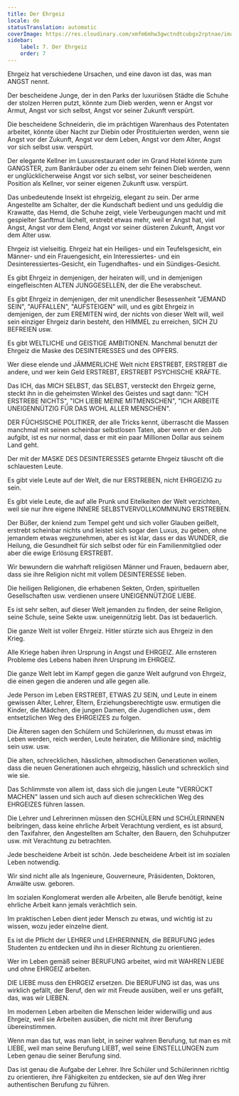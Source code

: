 ```yaml
---
title: Der Ehrgeiz
locale: de
statusTranslation: automatic
coverImage: https://res.cloudinary.com/xmfm6mhw3gwctndtcubgx2rptnae/image/upload/v1740337243/small_cover_educacion_fundamental_a051170f1c.webp
sidebar:
    label: 7. Der Ehrgeiz
    order: 7
---
```

Ehrgeiz hat verschiedene Ursachen, und eine davon ist das, was man ANGST nennt.

Der bescheidene Junge, der in den Parks der luxuriösen Städte die Schuhe der stolzen Herren putzt, könnte zum Dieb werden, wenn er Angst vor Armut, Angst vor sich selbst, Angst vor seiner Zukunft verspürt.

Die bescheidene Schneiderin, die im prächtigen Warenhaus des Potentaten arbeitet, könnte über Nacht zur Diebin oder Prostituierten werden, wenn sie Angst vor der Zukunft, Angst vor dem Leben, Angst vor dem Alter, Angst vor sich selbst usw. verspürt.

Der elegante Kellner im Luxusrestaurant oder im Grand Hotel könnte zum GANGSTER, zum Bankräuber oder zu einem sehr feinen Dieb werden, wenn er unglücklicherweise Angst vor sich selbst, vor seiner bescheidenen Position als Kellner, vor seiner eigenen Zukunft usw. verspürt.

Das unbedeutende Insekt ist ehrgeizig, elegant zu sein. Der arme Angestellte am Schalter, der die Kundschaft bedient und uns geduldig die Krawatte, das Hemd, die Schuhe zeigt, viele Verbeugungen macht und mit gespielter Sanftmut lächelt, erstrebt etwas mehr, weil er Angst hat, viel Angst, Angst vor dem Elend, Angst vor seiner düsteren Zukunft, Angst vor dem Alter usw.

Ehrgeiz ist vielseitig. Ehrgeiz hat ein Heiliges- und ein Teufelsgesicht, ein Männer- und ein Frauengesicht, ein Interessiertes- und ein Desinteressiertes-Gesicht, ein Tugendhaftes- und ein Sündiges-Gesicht.

Es gibt Ehrgeiz in demjenigen, der heiraten will, und in demjenigen eingefleischten ALTEN JUNGGESELLEN, der die Ehe verabscheut.

Es gibt Ehrgeiz in demjenigen, der mit unendlicher Besessenheit "JEMAND SEIN", "AUFFALLEN", "AUFSTEIGEN" will, und es gibt Ehrgeiz in demjenigen, der zum EREMITEN wird, der nichts von dieser Welt will, weil sein einziger Ehrgeiz darin besteht, den HIMMEL zu erreichen, SICH ZU BEFREIEN usw.

Es gibt WELTLICHE und GEISTIGE AMBITIONEN. Manchmal benutzt der Ehrgeiz die Maske des DESINTERESSES und des OPFERS.

Wer diese elende und JÄMMERLICHE Welt nicht ERSTREBT, ERSTREBT die andere, und wer kein Geld ERSTREBT, ERSTREBT PSYCHISCHE KRÄFTE.

Das ICH, das MICH SELBST, das SELBST, versteckt den Ehrgeiz gerne, steckt ihn in die geheimsten Winkel des Geistes und sagt dann: "ICH ERSTREBE NICHTS", "ICH LIEBE MEINE MITMENSCHEN", "ICH ARBEITE UNEIGENNÜTZIG FÜR DAS WOHL ALLER MENSCHEN".

DER FÜCHSISCHE POLITIKER, der alle Tricks kennt, überrascht die Massen manchmal mit seinen scheinbar selbstlosen Taten, aber wenn er den Job aufgibt, ist es nur normal, dass er mit ein paar Millionen Dollar aus seinem Land geht.

Der mit der MASKE DES DESINTERESSES getarnte Ehrgeiz täuscht oft die schlauesten Leute.

Es gibt viele Leute auf der Welt, die nur ERSTREBEN, nicht EHRGEIZIG zu sein.

Es gibt viele Leute, die auf alle Prunk und Eitelkeiten der Welt verzichten, weil sie nur ihre eigene INNERE SELBSTVERVOLLKOMMNUNG ERSTREBEN.

Der Büßer, der kniend zum Tempel geht und sich voller Glauben geißelt, erstrebt scheinbar nichts und leistet sich sogar den Luxus, zu geben, ohne jemandem etwas wegzunehmen, aber es ist klar, dass er das WUNDER, die Heilung, die Gesundheit für sich selbst oder für ein Familienmitglied oder aber die ewige Erlösung ERSTREBT.

Wir bewundern die wahrhaft religiösen Männer und Frauen, bedauern aber, dass sie ihre Religion nicht mit vollem DESINTERESSE lieben.

Die heiligen Religionen, die erhabenen Sekten, Orden, spirituellen Gesellschaften usw. verdienen unsere UNEIGENNÜTZIGE LIEBE.

Es ist sehr selten, auf dieser Welt jemanden zu finden, der seine Religion, seine Schule, seine Sekte usw. uneigennützig liebt. Das ist bedauerlich.

Die ganze Welt ist voller Ehrgeiz. Hitler stürzte sich aus Ehrgeiz in den Krieg.

Alle Kriege haben ihren Ursprung in Angst und EHRGEIZ. Alle ernsteren Probleme des Lebens haben ihren Ursprung im EHRGEIZ.

Die ganze Welt lebt im Kampf gegen die ganze Welt aufgrund von Ehrgeiz, die einen gegen die anderen und alle gegen alle.

Jede Person im Leben ERSTREBT, ETWAS ZU SEIN, und Leute in einem gewissen Alter, Lehrer, Eltern, Erziehungsberechtigte usw. ermutigen die Kinder, die Mädchen, die jungen Damen, die Jugendlichen usw., dem entsetzlichen Weg des EHRGEIZES zu folgen.

Die Älteren sagen den Schülern und Schülerinnen, du musst etwas im Leben werden, reich werden, Leute heiraten, die Millionäre sind, mächtig sein usw. usw.

Die alten, schrecklichen, hässlichen, altmodischen Generationen wollen, dass die neuen Generationen auch ehrgeizig, hässlich und schrecklich sind wie sie.

Das Schlimmste von allem ist, dass sich die jungen Leute "VERRÜCKT MACHEN" lassen und sich auch auf diesen schrecklichen Weg des EHRGEIZES führen lassen.

Die Lehrer und Lehrerinnen müssen den SCHÜLERN und SCHÜLERINNEN beibringen, dass keine ehrliche Arbeit Verachtung verdient, es ist absurd, den Taxifahrer, den Angestellten am Schalter, den Bauern, den Schuhputzer usw. mit Verachtung zu betrachten.

Jede bescheidene Arbeit ist schön. Jede bescheidene Arbeit ist im sozialen Leben notwendig.

Wir sind nicht alle als Ingenieure, Gouverneure, Präsidenten, Doktoren, Anwälte usw. geboren.

Im sozialen Konglomerat werden alle Arbeiten, alle Berufe benötigt, keine ehrliche Arbeit kann jemals verächtlich sein.

Im praktischen Leben dient jeder Mensch zu etwas, und wichtig ist zu wissen, wozu jeder einzelne dient.

Es ist die Pflicht der LEHRER und LEHRERINNEN, die BERUFUNG jedes Studenten zu entdecken und ihn in dieser Richtung zu orientieren.

Wer im Leben gemäß seiner BERUFUNG arbeitet, wird mit WAHREN LIEBE und ohne EHRGEIZ arbeiten.

DIE LIEBE muss den EHRGEIZ ersetzen. Die BERUFUNG ist das, was uns wirklich gefällt, der Beruf, den wir mit Freude ausüben, weil er uns gefällt, das, was wir LIEBEN.

Im modernen Leben arbeiten die Menschen leider widerwillig und aus Ehrgeiz, weil sie Arbeiten ausüben, die nicht mit ihrer Berufung übereinstimmen.

Wenn man das tut, was man liebt, in seiner wahren Berufung, tut man es mit LIEBE, weil man seine Berufung LIEBT, weil seine EINSTELLUNGEN zum Leben genau die seiner Berufung sind.

Das ist genau die Aufgabe der Lehrer. Ihre Schüler und Schülerinnen richtig zu orientieren, ihre Fähigkeiten zu entdecken, sie auf den Weg ihrer authentischen Berufung zu führen.

